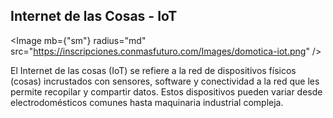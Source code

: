 
## Internet de las Cosas - IoT

<Image
  mb={"sm"}
  radius="md" 
  src="https://inscripciones.conmasfuturo.com/Images/domotica-iot.png"
/>

El Internet de las cosas (IoT) se refiere a la red de dispositivos físicos (cosas) incrustados con sensores, software y conectividad a la red que les permite recopilar y compartir datos. Estos dispositivos pueden variar desde electrodomésticos comunes hasta maquinaria industrial compleja.